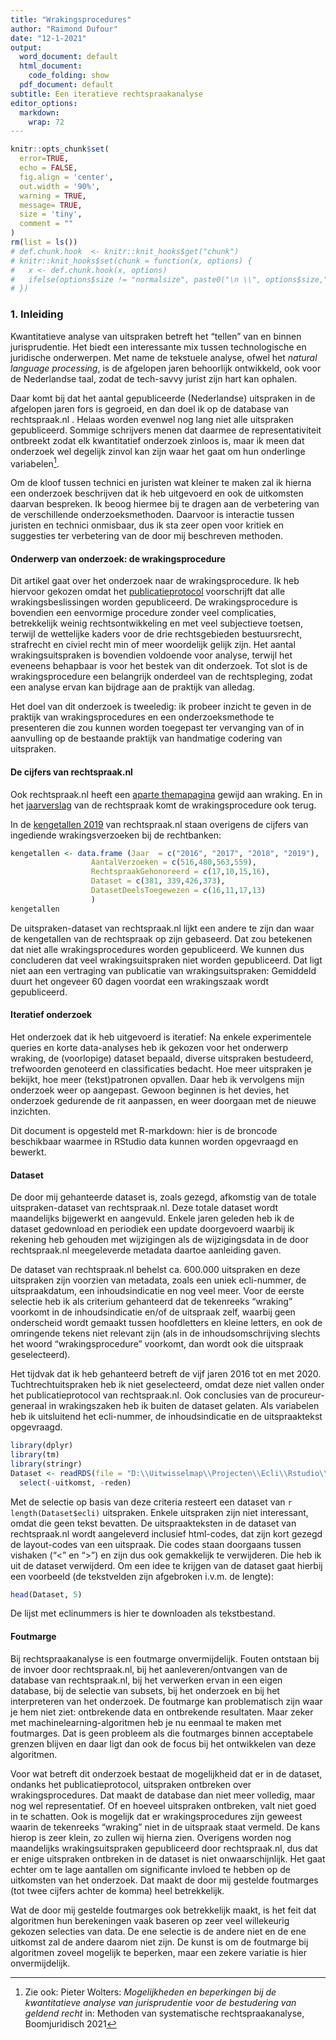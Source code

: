 ---
title: "Wrakingsprocedures"
author: "Raimond Dufour"
date: "12-1-2021"
output:
  word_document: default
  html_document:
    code_folding: show
  pdf_document: default
subtitle: Een iteratieve rechtspraakanalyse 
editor_options:
  markdown:
    wrap: 72
---
```{r setup, include=FALSE, echo = FALSE, tidy=TRUE }
knitr::opts_chunk$set(
  error=TRUE, 
  echo = FALSE, 
  fig.align = 'center', 
  out.width = '90%', 
  warning = TRUE, 
  message= TRUE, 
  size = 'tiny', 
  comment = ""
)
rm(list = ls())
# def.chunk.hook  <- knitr::knit_hooks$get("chunk")
# knitr::knit_hooks$set(chunk = function(x, options) {
#   x <- def.chunk.hook(x, options)
#   ifelse(options$size != "normalsize", paste0("\n \\", options$size,"\n\n", x, "\n\n \\normalsize"), x)
# })

```

### 1. Inleiding

Kwantitatieve analyse van uitspraken betreft het "tellen" van en binnen jurisprudentie. Het biedt een interessante mix tussen technologische en juridische onderwerpen. Met name de tekstuele analyse, ofwel het *natural language processing*, is de afgelopen jaren behoorlijk ontwikkeld, ook voor de Nederlandse taal, zodat de tech-savvy jurist zijn hart kan ophalen.

Daar komt bij dat het aantal gepubliceerde (Nederlandse) uitspraken in de afgelopen jaren fors is gegroeid, en dan doel ik op de database van rechtspraak.nl . Helaas worden evenwel nog lang niet alle uitspraken gepubliceerd. Sommige schrijvers menen dat daarmee de representativiteit ontbreekt zodat elk kwantitatief onderzoek zinloos is, maar ik meen dat onderzoek wel degelijk zinvol kan zijn waar het gaat om hun onderlinge variabelen^[Zie ook: Pieter Wolters: *Mogelijkheden en beperkingen bij de kwantitatieve analyse van jurisprudentie voor de bestudering van geldend recht* in: Methoden van systematische rechtspraakanalyse, Boomjuridisch 2021].

Om  de kloof tussen technici en juristen wat kleiner te maken zal ik hierna een onderzoek beschrijven dat ik heb uitgevoerd en ook de uitkomsten daarvan bespreken. Ik beoog hiermee bij te dragen aan de verbetering van de verschillende onderzoeksmethoden. Daarvoor is interactie tussen juristen en technici onmisbaar, dus ik sta zeer open voor kritiek en suggesties ter verbetering van de door mij beschreven methoden.

#### Onderwerp van onderzoek: de wrakingsprocedure

Dit artikel gaat over het onderzoek naar de wrakingsprocedure. Ik heb hiervoor gekozen omdat het [publicatieprotocol](https://www.rechtspraak.nl/Uitspraken/Paginas/Selectiecriteria.aspx)
voorschrijft dat alle wrakingsbeslissingen worden gepubliceerd. De wrakingsprocedure is bovendien een eenvormige procedure zonder veel complicaties, betrekkelijk weinig rechtsontwikkeling en met veel subjectieve toetsen, terwijl de wettelijke kaders voor de drie rechtsgebieden bestuursrecht, strafrecht en civiel recht min of meer woordelijk gelijk zijn. Het aantal wrakingsuitspraken is bovendien voldoende voor analyse, terwijl het eveneens behapbaar is voor het bestek van dit onderzoek. Tot slot is de wrakingsprocedure een belangrijk onderdeel van de rechtspleging, zodat een analyse ervan kan bijdrage aan de praktijk van alledag.

Het doel van dit onderzoek is tweeledig: ik probeer inzicht te geven in de praktijk van wrakingsprocedures en een onderzoeksmethode te presenteren die zou kunnen worden toegepast ter vervanging van of in aanvulling op de bestaande praktijk van handmatige codering van uitspraken.

#### De cijfers van rechtspraak.nl

Ook rechtspraak.nl heeft een [aparte themapagina](https://www.rechtspraak.nl/Themas/Wraking) gewijd aan wraking. En in het [jaarverslag](https://jaarverslagrechtspraak.nl/wp-content/uploads/sites/2/2021/04/Jaarverslag-Rechtspraak-2020.pdf#page=66) van de rechtspraak komt de wrakingsprocedure ook terug. 

In de [kengetallen 2019](https://www.rechtspraak.nl/SiteCollectionDocuments/kengetallen-2019.pdf) van rechtspraak.nl staan overigens de cijfers van ingediende wrakingsverzoeken bij de rechtbanken:

```{r}
kengetallen <- data.frame (Jaar  = c("2016", "2017", "2018", "2019"),
                  AantalVerzoeken = c(516,480,563,559),
                  RechtspraakGehonoreerd = c(17,10,15,16), 
                  Dataset = c(381, 339,426,373),
                  DatasetDeelsToegewezen = c(16,11,17,13)
                  )
kengetallen
```

De uitspraken-dataset van rechtspraak.nl lijkt een andere te zijn dan waar de kengetallen van de rechtspraak op zijn gebaseerd. Dat zou betekenen dat niet alle wrakingsprocedures worden gepubliceerd. We kunnen dus concluderen dat veel wrakingsuitspraken niet worden gepubliceerd. Dat ligt niet aan een vertraging van publicatie van wrakingsuitspraken: Gemiddeld duurt het ongeveer 60 dagen voordat een wrakingszaak wordt gepubliceerd. 

#### Iteratief onderzoek

Het onderzoek dat ik heb uitgevoerd is iteratief: Na enkele experimentele queries en korte data-analyses heb ik gekozen voor het onderwerp wraking, de (voorlopige) dataset bepaald, diverse uitspraken bestudeerd, trefwoorden genoteerd en classificaties bedacht. Hoe meer uitspraken je bekijkt, hoe meer (tekst)patronen opvallen. Daar heb ik vervolgens mijn onderzoek weer op aangepast. Gewoon beginnen is het devies, het onderzoek gedurende de rit aanpassen, en weer doorgaan met de nieuwe inzichten.

Dit document is opgesteld met R-markdown: hier is de broncode beschikbaar waarmee in RStudio data kunnen worden opgevraagd en bewerkt.

#### Dataset

De door mij gehanteerde dataset is, zoals gezegd, afkomstig van de totale uitspraken-dataset van rechtspraak.nl. Deze totale dataset wordt maandelijks bijgewerkt en aangevuld. Enkele jaren geleden heb ik de dataset gedownload en periodiek een update doorgevoerd waarbij ik rekening heb gehouden met wijzigingen als de wijzigingsdata in de door rechtspraak.nl meegeleverde metadata daartoe aanleiding gaven. 

De dataset van rechtspraak.nl behelst ca. 600.000 uitspraken en deze uitspraken zijn voorzien van metadata, zoals een uniek ecli-nummer, de uitspraakdatum, een inhoudsindicatie en nog veel meer. Voor de eerste selectie heb ik als criterium gehanteerd dat de tekenreeks "wraking" voorkomt in de inhoudsindicatie en/of de uitspraak zelf, waarbij geen onderscheid wordt gemaakt tussen hoofdletters en kleine letters, en ook de omringende tekens niet relevant zijn (als in de inhoudsomschrijving slechts het woord "wrakingsprocedure" voorkomt, dan wordt ook die uitspraak geselecteerd).

Het tijdvak dat ik heb gehanteerd betreft de vijf jaren 2016 tot en met 2020. Tuchtrechtuitspraken heb ik niet geselecteerd, omdat deze niet vallen onder het publicatieprotocol van rechtspraak.nl. Ook conclusies van de procureur-generaal in wrakingszaken heb ik buiten de dataset gelaten. Als variabelen heb ik uitsluitend het ecli-nummer, de inhoudsindicatie en de uitspraaktekst opgevraagd. 

```{r Dataset_Inladen_Eerste_keer, echo=FALSE, include=FALSE, size="small"}
library(dplyr)
library(tm)
library(stringr)
Dataset <- readRDS(file = "D:\\Uitwisselmap\\Projecten\\Ecli\\Rstudio\\WrakingAlles.rds") %>% 
  select(-uitkomst, -reden)
```

Met de selectie op basis van deze criteria resteert een dataset van `r length(Dataset$ecli)` uitspraken. Enkele uitspraken zijn niet interessant, omdat die geen tekst bevatten. De uitspraakteksten in de dataset van rechtspraak.nl wordt aangeleverd inclusief html-codes, dat zijn kort gezegd de layout-codes van een uitspraak. Die codes staan doorgaans tussen vishaken ("<" en ">") en zijn dus ook gemakkelijk te verwijderen. 
Die heb ik uit de dataset verwijderd. Om een idee te krijgen van de dataset gaat hierbij een voorbeeld (de tekstvelden zijn afgebroken i.v.m. de lengte):

```{r echo=FALSE, size="tiny"}
head(Dataset, 5)
```

De lijst met eclinummers is hier te downloaden als tekstbestand.

#### Foutmarge
Bij rechtspraakanalyse is een foutmarge onvermijdelijk. Fouten ontstaan bij de invoer door rechtspraak.nl, bij het aanleveren/ontvangen van de database van rechtspraak.nl, bij het verwerken ervan in een eigen database, bij de selectie van subsets, bij het onderzoek en bij het interpreteren van het onderzoek. De foutmarge kan problematisch zijn waar je hem niet ziet: ontbrekende data en ontbrekende resultaten. Maar zeker met machinelearning-algoritmen heb je nu eenmaal te maken met foutmarges. Dat is geen probleem als die foutmarges binnen acceptabele grenzen blijven en daar ligt dan ook de focus bij het ontwikkelen van deze algoritmen. 

Voor wat betreft dit onderzoek bestaat de mogelijkheid dat er in de dataset, ondanks het publicatieprotocol, uitspraken ontbreken over wrakingsprocedures. Dat maakt de database dan niet meer volledig, maar nog wel representatief. Of en hoeveel uitspraken ontbreken, valt niet goed in te schatten. Ook is mogelijk dat er wrakingsprocedures zijn geweest waarin de tekenreeks "wraking" niet in de uitspraak staat vermeld. De kans hierop is zeer klein, zo zullen wij hierna zien. Overigens worden nog maandelijks wrakingsuitspraken gepubliceerd door rechtspraak.nl, dus dat er enige uitspraken ontbreken in de dataset is niet onwaarschijnlijk. Het gaat echter om te lage aantallen om significante invloed te hebben op de uitkomsten van het onderzoek. Dat maakt de door mij gestelde foutmarges (tot twee cijfers achter de komma) heel betrekkelijk. 

Wat de door mij gestelde foutmarges ook betrekkelijk maakt, is het feit dat algoritmen hun berekeningen vaak baseren op zeer veel willekeurig gekozen selecties van data. De ene selectie is de andere niet en de ene uitkomst zal de andere daarom niet zijn. De kunst is om de foutmarge bij algoritmen zoveel mogelijk te beperken, maar een zekere variatie is hier onvermijdelijk.
